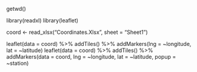 
getwd()

library(readxl)
library(leaflet)

coord <- read_xlsx("Coordinates.Xlsx",
                   sheet = "Sheet1")

leaflet(data = coord) %>%
  addTiles() %>%
  addMarkers(lng = ~longitude,
             lat = ~latitude)
leaflet(data = coord) %>%
  addTiles() %>%
  addMarkers(data = coord,
             lng = ~longitude,
             lat = ~latitude,
             popup = ~station)  
